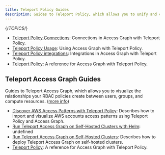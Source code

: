 ```yaml
---
title: Teleport Policy Guides
description: Guides to Teleport Policy, which allows you to unify and control access policies across all of your infrastructure.
---
```


{/*TOPICS*/}

- [Teleport Policy Connections](teleport-policy/policy-connections.mdx): Connections in Access Graph with Teleport Policy.
- [Teleport Policy Usage](teleport-policy/policy-how-to-use.mdx): Using Access Graph with Teleport Policy.
- [Teleport Policy integrations](teleport-policy/policy-integrations.mdx): Integrations in Access Graph with Teleport Policy.
- [Teleport Policy](teleport-policy/getting-started-policy.mdx): A reference for Access Graph with Teleport Policy.

## Teleport Access Graph Guides

Guides to Teleport Access Graph, which allows you to visualize the relationships your RBAC policies create between users, groups, and compute resources. ([more info](teleport-policy/access-graph.mdx))

- [Discover AWS Access Patterns with Teleport Policy](teleport-policy/access-graph/aws-sync.mdx): Describes how to import and visualize AWS accounts access patterns using Teleport Policy and Access Graph.
- [Run Teleport Access Graph on Self-Hosted Clusters with Helm](teleport-policy/access-graph/self-hosted-helm.mdx): undefined
- [Run Teleport Access Graph on Self-Hosted Clusters](teleport-policy/access-graph/self-hosted.mdx): Describes how to deploy Teleport Access Graph on self-hosted clusters.
- [Teleport Policy](teleport-policy/access-graph/overview.mdx): A reference for Access Graph with Teleport Policy.

